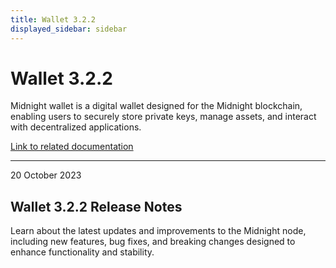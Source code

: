 ```yaml
---
title: Wallet 3.2.2
displayed_sidebar: sidebar
---
```


# Wallet 3.2.2

Midnight wallet is a digital wallet designed for the Midnight blockchain, enabling users to securely store private keys, manage assets, and interact with decentralized applications.

[Link to related documentation](../../learn/introduction/wallets)


---

<div 
  style={{
    marginTop: '0',
    fontSize: '1rem',
    fontWeight: 'normal',
    marginBottom: '0.5rem'
  }}
>
  20 October 2023
</div>

## Wallet 3.2.2 Release Notes

Learn about the latest updates and improvements to the Midnight node, including new features, bug fixes, and breaking changes designed to enhance functionality and stability.
